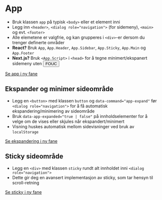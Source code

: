 
<Meta of={stories} />

# App
- Bruk klassen `app` på typisk `<body>` eller et element inni
- Legg inn `<header>`, `<dialog role="navigation">` (for sidemeny), `<main>` og evt. `<footer>`
- Alle elemetene er valgfrie, og kan grupperes i `<div>`-er dersom du trenger definerte områder
- **React?** Bruk `App`, `App.Header`, `App.Sidebar`,  `App.Sticky`,  `App.Main` og `App.Footer`
- **Next.js?** Bruk `<App.Script>` i `<head>` for å tegne minimert/ekspanert sidemeny uten <button type="button" data-popover="inline" popoverTarget='fouc'>FOUC</button><div className={styles.popover} popover="auto" id="fouc">Flash of unstyled content</div>
<div className="sbdocs-canvas-thumbnail">
  <a className={styles.button} data-arrow data-variant="primary" target="_blank" href="/iframe.html?globals=&id=designsystem-app--default">Se app i ny fane</a>
  <Canvas of={stories.Default} />
</div>

## Ekspander og minimer sideområde
- Legg en `<button>` med klassen `button` og `data-command="app-expand"` før `<dialog role="navigation">` for å få automatisk ekspandering/minimering av sideområde
- Bruk `data-app-expanded="true | false"` på innholdselementer for å velge om de vises eller skjules når ekspandert/minimert
- Visning huskes automatisk mellom sidevisninger ved bruk av `localStorage`
<div className="sbdocs-canvas-thumbnail">
  <a className={styles.button} data-arrow data-variant="primary" target="_blank" href="/iframe.html?globals=&id=designsystem-app--default">Se ekspandering i ny fane</a>
  <Canvas of={stories.Default} />
</div>

## Sticky sideområde
- Legg en `<div>` med klassen `sticky` rundt alt innholdet inni `<dialog role="navigation">`
- Dette gir deg en avansert implementasjon av sticky, som tar hensyn til scroll-retning
<div className="sbdocs-canvas-thumbnail">
  <a className={styles.button} data-arrow data-variant="primary"target="_blank" href="/iframe.html?globals=&id=designsystem-app--with-complex-content">Se sticky i ny fane</a>
  <Canvas of={stories.Default} />
</div>

<CssVariables component="app" />